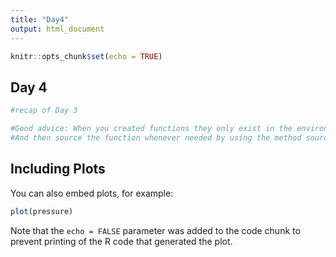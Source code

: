 ```yaml
---
title: "Day4"
output: html_document
---
```


```r
knitr::opts_chunk$set(echo = TRUE)
```

## Day 4


```r

#recap of Day 3

#Good advice: When you created functions they only exist in the environment. Better write complex functions in seperate functions.r files. 
#And then source the function whenever needed by using the method source()


```

## Including Plots

You can also embed plots, for example:

```r
plot(pressure)
```

Note that the `echo = FALSE` parameter was added to the code chunk to prevent printing of the R code that generated the plot.
